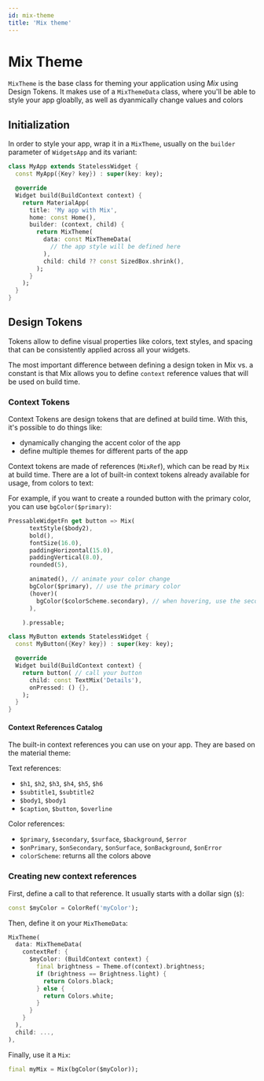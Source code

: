 ```yaml
---
id: mix-theme
title: 'Mix theme'
---
```


# Mix Theme

`MixTheme` is the base class for theming your application using _Mix_ using Design Tokens. It makes use of a `MixThemeData` class, where you'll be able to style your app gloablly, as well as dyanmically change values and colors

## Initialization

In order to style your app, wrap it in a `MixTheme`, usually on the `builder` parameter of `WidgetsApp` and its variant:

```dart
class MyApp extends StatelessWidget {
  const MyApp({Key? key}) : super(key: key);

  @override
  Widget build(BuildContext context) {
    return MaterialApp(
      title: 'My app with Mix',
      home: const Home(),
      builder: (context, child) {
        return MixTheme(
          data: const MixThemeData(
            // the app style will be defined here
          ),
          child: child ?? const SizedBox.shrink(),
        );
      }
    );
  }
}
```


## Design Tokens

Tokens allow to define visual properties like colors, text styles, and spacing that can be consistently applied across all your widgets.

The most important difference between defining a design token in Mix vs. a constant is that Mix allows you to define `context` reference values that will be used on build time.

### Context Tokens

Context Tokens are design tokens that are defined at build time. With this, it's possible to do things like:

- dynamically changing the accent color of the app
- define multiple themes for different parts of the app

Context tokens are made of references (`MixRef`), which can be read by `Mix` at build time. There are a lot of built-in context tokens already available for usage, from colors to text:

For example, if you want to create a rounded button with the primary color, you can use `bgColor($primary)`:

```dart
PressableWidgetFn get button => Mix(
      textStyle($body2),
      bold(),
      fontSize(16.0),
      paddingHorizontal(15.0),
      paddingVertical(8.0),
      rounded(5),

      animated(), // animate your color change
      bgColor($primary), // use the primary color
      (hover)(
        bgColor($colorScheme.secondary), // when hovering, use the secondary color
      ),

    ).pressable;

class MyButton extends StatelessWidget {
  const MyButton({Key? key}) : super(key: key);

  @override
  Widget build(BuildContext context) {
    return button( // call your button
      child: const TextMix('Details'),
      onPressed: () {},
    );
  }
}
```

#### Context References Catalog

The built-in context references you can use on your app. They are based on the material theme:

Text references:

- `$h1`, `$h2`, `$h3`, `$h4`, `$h5`, `$h6`
- `$subtitle1`, `$subtitle2`
- `$body1`, `$body1`
- `$caption`, `$button`, `$overline`

Color references:

- `$primary`, `$secondary`, `$surface`, `$background`, `$error`
- `$onPrimary`, `$onSecondary`, `$onSurface`, `$onBackground`, `$onError`
- `colorScheme`: returns all the colors above 

### Creating new context references

First, define a call to that reference. It usually starts with a dollar sign (`$`):

```dart
const $myColor = ColorRef('myColor');
```

Then, define it on your `MixThemeData`:

```dart
MixTheme(
  data: MixThemeData(
    contextRef: {
      $myColor: (BuildContext context) {
        final brightness = Theme.of(context).brightness;
        if (brightness == Brightness.light) {
          return Colors.black;
        } else {
          return Colors.white;
        }
      }
    }
  ),
  child: ...,
),
```

Finally, use it a `Mix`:

```dart
final myMix = Mix(bgColor($myColor));
```
